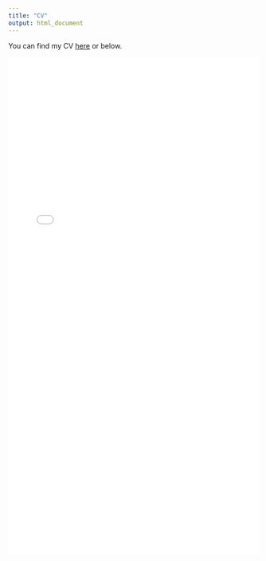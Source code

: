 ```yaml
---
title: "CV"
output: html_document
---
```


You can find my CV [here](https://amacanovic.github.io/Macanovic_CV_29_6_2023.pdf)
or below.


![](./Macanovic_CV_29_6_2023.pdf){width=100% height=1000}